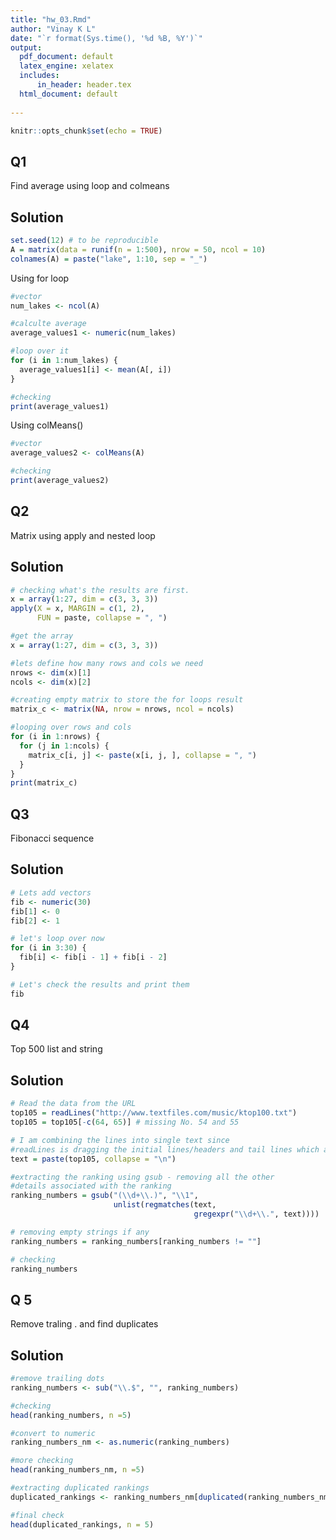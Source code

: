 ```yaml
---
title: "hw_03.Rmd"
author: "Vinay K L"
date: "`r format(Sys.time(), '%d %B, %Y')`"
output:
  pdf_document: default
  latex_engine: xelatex
  includes:
      in_header: header.tex
  html_document: default
      
---
```


```r
knitr::opts_chunk$set(echo = TRUE)
```

## Q1
Find average using loop and colmeans

## Solution
```r
set.seed(12) # to be reproducible
A = matrix(data = runif(n = 1:500), nrow = 50, ncol = 10)
colnames(A) = paste("lake", 1:10, sep = "_")
```

Using for loop
```r
#vector
num_lakes <- ncol(A)

#calculte average
average_values1 <- numeric(num_lakes)

#loop over it 
for (i in 1:num_lakes) {
  average_values1[i] <- mean(A[, i])
}

#checking
print(average_values1)
```

Using colMeans()
```r
#vector
average_values2 <- colMeans(A)

#checking
print(average_values2)
```


## Q2 
Matrix using apply and nested loop

## Solution
```r
# checking what's the results are first.
x = array(1:27, dim = c(3, 3, 3))
apply(X = x, MARGIN = c(1, 2), 
      FUN = paste, collapse = ", ")
```

```r
#get the array
x = array(1:27, dim = c(3, 3, 3))

#lets define how many rows and cols we need
nrows <- dim(x)[1]
ncols <- dim(x)[2]

#creating empty matrix to store the for loops result
matrix_c <- matrix(NA, nrow = nrows, ncol = ncols)

#looping over rows and cols
for (i in 1:nrows) {
  for (j in 1:ncols) {
    matrix_c[i, j] <- paste(x[i, j, ], collapse = ", ")
  }
}
print(matrix_c)
```



## Q3 
Fibonacci sequence 

## Solution
```r
# Lets add vectors
fib <- numeric(30)
fib[1] <- 0
fib[2] <- 1

# let's loop over now 
for (i in 3:30) {
  fib[i] <- fib[i - 1] + fib[i - 2]
}

# Let's check the results and print them
fib
```


## Q4 
Top 500 list and string

## Solution
```r
# Read the data from the URL
top105 = readLines("http://www.textfiles.com/music/ktop100.txt")
top105 = top105[-c(64, 65)] # missing No. 54 and 55

# I am combining the lines into single text since 
#readLines is dragging the initial lines/headers and tail lines which also has numbers etc
text = paste(top105, collapse = "\n")

#extracting the ranking using gsub - removing all the other 
#details associated with the ranking
ranking_numbers = gsub("(\\d+\\.)", "\\1", 
                       unlist(regmatches(text, 
                                         gregexpr("\\d+\\.", text))))

# removing empty strings if any
ranking_numbers = ranking_numbers[ranking_numbers != ""]

# checking
ranking_numbers
```
## Q 5 
Remove traling . and find duplicates

## Solution
```r
#remove trailing dots
ranking_numbers <- sub("\\.$", "", ranking_numbers)

#checking
head(ranking_numbers, n =5)

#convert to numeric
ranking_numbers_nm <- as.numeric(ranking_numbers)

#more checking
head(ranking_numbers_nm, n =5)

#extracting duplicated rankings
duplicated_rankings <- ranking_numbers_nm[duplicated(ranking_numbers_nm)]

#final check
head(duplicated_rankings, n = 5)
```




